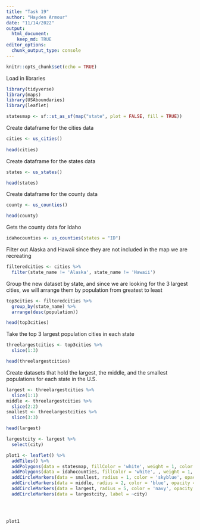 ```yaml
---
title: "Task 19"
author: "Hayden Armour"
date: "11/14/2022"
output: 
  html_document:
    keep_md: TRUE
editor_options: 
  chunk_output_type: console
---
```


```r
knitr::opts_chunk$set(echo = TRUE)
```

Load in libraries 
```r
library(tidyverse)
library(maps)
library(USAboundaries)
library(leaflet)
```


```r
statesmap <- sf::st_as_sf(map("state", plot = FALSE, fill = TRUE))
```

Create dataframe for the cities data
```r
cities <- us_cities() 
  
head(cities)
```

Create dataframe for the states data
```r
states <- us_states()

head(states)
```

Create dataframe for the county data
```r
county <- us_counties()

head(county)
```

Gets the county data for Idaho 
```r
idahocounties <- us_counties(states = "ID")
```


Filter out Alaska and Hawaii since they are not included in the map we are recreating 
```r
filteredcities <- cities %>%
  filter(state_name != 'Alaska', state_name != 'Hawaii')
```

Group the new dataset by state, and since we are looking for the 3 largest cities, we will arrange them by population from greatest to least
```r
top3cities <- filteredcities %>%
  group_by(state_name) %>%
  arrange(desc(population))

head(top3cities)
```

Take the top 3 largest population cities in each state 
```r
threelargestcities <- top3cities %>%
  slice(1:3)

head(threelargestcities)
```

Create datasets that hold the largest, the middle, and the smallest populations for each state in the U.S.
```r
largest <- threelargestcities %>%
  slice(1:1)
middle <- threelargestcities %>%
  slice(2:2)
smallest <- threelargestcities %>%
  slice(3:3)

head(largest)

largestcity <- largest %>%
  select(city)
```


```r
plot1 <- leaflet() %>% 
  addTiles() %>%
  addPolygons(data = statesmap, fillColor = 'white', weight = 1, color = 'grey') %>%
  addPolygons(data = idahocounties, fillColor = 'white', , weight = 1, color = 'grey') %>%
  addCircleMarkers(data = smallest, radius = 1, color = 'skyblue', opacity = 1) %>%
  addCircleMarkers(data = middle, radius = 2, color = 'blue', opacity = 1) %>%
  addCircleMarkers(data = largest, radius = 5, color = 'navy', opacity = 1) %>%
  addCircleMarkers(data = largestcity, label = ~city)

  
  

plot1
```























